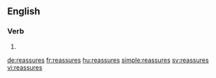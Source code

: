 ==English==

===Verb===
{{head|en|verb form}}

# {{en-third-person singular of|reassure}}

[[de:reassures]]
[[fr:reassures]]
[[hu:reassures]]
[[simple:reassures]]
[[sv:reassures]]
[[vi:reassures]]